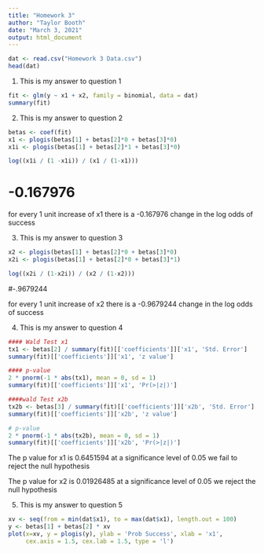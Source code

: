 ---
title: "Homework 3"
author: "Taylor Booth"
date: "March 3, 2021"
output: html_document
---

```{r, echo = T}
dat <- read.csv("Homework 3 Data.csv")
head(dat)
```

1. This is my answer to question 1
```{r, echo = T}
fit <- glm(y ~ x1 + x2, family = binomial, data = dat)
summary(fit)
```

2. This is my answer to question 2
```{r, echo = T}
betas <- coef(fit)
x1 <- plogis(betas[1] + betas[2]*0 + betas[3]*0)
x1i <- plogis(betas[1] + betas[2]*1 + betas[3]*0)

log((x1i / (1 -x1i)) / (x1 / (1-x1)))
```
# -0.167976
for every 1 unit increase of x1 there is a -0.167976 change in the log odds of success


3. This is my answer to question 3
```{r, echo = T}
x2 <- plogis(betas[1] + betas[2]*0 + betas[3]*0)
x2i <- plogis(betas[1] + betas[2]*0 + betas[3]*1)

log((x2i / (1-x2i)) / (x2 / (1-x2)))
```
#-.9679244

for every 1 unit increase of x2 there is a -0.9679244 change in the log odds of success


4. This is my answer to question 4
```{r, echo = T}
#### Wald Test x1
tx1 <- betas[2] / summary(fit)[['coefficients']]['x1', 'Std. Error']
summary(fit)[['coefficients']]['x1', 'z value']

#### p-value
2 * pnorm(-1 * abs(tx1), mean = 0, sd = 1)
summary(fit)[['coefficients']]['x1', 'Pr(>|z|)']

####wald Test x2b
tx2b <- betas[3] / summary(fit)[['coefficients']]['x2b', 'Std. Error']
summary(fit)[['coefficients']]['x2b', 'z value']

# p-value
2 * pnorm(-1 * abs(tx2b), mean = 0, sd = 1) 
summary(fit)[['coefficients']]['x2b', 'Pr(>|z|)']
```
The p value for x1 is 0.6451594 at a significance level of 0.05 we fail to reject the null hypothesis

The p value for x2 is 0.01926485 at a significance level of 0.05 we reject the null hypothesis



5. This is my answer to question 5
```{r, echo = T}
xv <- seq(from = min(dat$x1), to = max(dat$x1), length.out = 100)
y <- betas[1] + betas[2] * xv
plot(x=xv, y = plogis(y), ylab = 'Prob Success', xlab = 'x1', 
     cex.axis = 1.5, cex.lab = 1.5, type = 'l')
```
